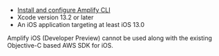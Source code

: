 * [Install and configure Amplify CLI](https://docs.amplify.aws/cli/start/install)
* Xcode version 13.2 or later
* An iOS application targeting at least iOS 13.0

<Callout warning>

  Amplify iOS (Developer Preview) cannot be used along with the existing Objective-C based AWS SDK for iOS.

</Callout>
